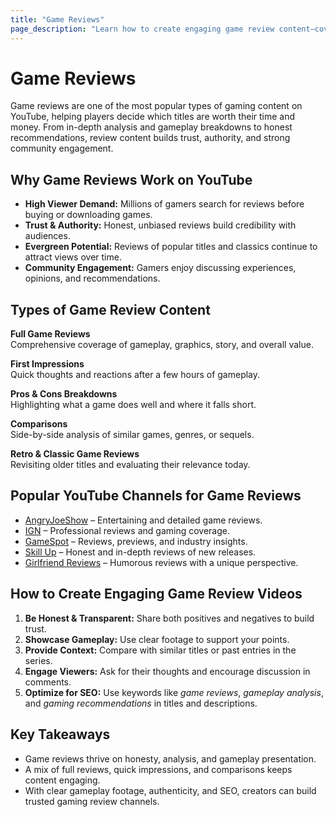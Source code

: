 ```yaml
---
title: "Game Reviews"
page_description: "Learn how to create engaging game review content—covering gameplay analysis, pros and cons, comparisons, and recommendations."
---
```


# Game Reviews

Game reviews are one of the most popular types of gaming content on YouTube, helping players decide which titles are worth their time and money. From in-depth analysis and gameplay breakdowns to honest recommendations, review content builds trust, authority, and strong community engagement.

## Why Game Reviews Work on YouTube

- **High Viewer Demand:** Millions of gamers search for reviews before buying or downloading games.  
- **Trust & Authority:** Honest, unbiased reviews build credibility with audiences.  
- **Evergreen Potential:** Reviews of popular titles and classics continue to attract views over time.  
- **Community Engagement:** Gamers enjoy discussing experiences, opinions, and recommendations.  
 
## Types of Game Review Content

**Full Game Reviews**  
Comprehensive coverage of gameplay, graphics, story, and overall value.  

**First Impressions**  
Quick thoughts and reactions after a few hours of gameplay.  

**Pros & Cons Breakdowns**  
Highlighting what a game does well and where it falls short.  

**Comparisons**  
Side-by-side analysis of similar games, genres, or sequels.  

**Retro & Classic Game Reviews**  
Revisiting older titles and evaluating their relevance today.  

## Popular YouTube Channels for Game Reviews

- [AngryJoeShow](https://www.youtube.com/@AngryJoeShow) – Entertaining and detailed game reviews.  
- [IGN](https://www.youtube.com/@IGN) – Professional reviews and gaming coverage.  
- [GameSpot](https://www.youtube.com/@GameSpot) – Reviews, previews, and industry insights.  
- [Skill Up](https://www.youtube.com/@SkillUp) – Honest and in-depth reviews of new releases.  
- [Girlfriend Reviews](https://www.youtube.com/@GirlfriendReviews) – Humorous reviews with a unique perspective.  

## How to Create Engaging Game Review Videos

1. **Be Honest & Transparent:** Share both positives and negatives to build trust.  
2. **Showcase Gameplay:** Use clear footage to support your points.  
3. **Provide Context:** Compare with similar titles or past entries in the series.  
4. **Engage Viewers:** Ask for their thoughts and encourage discussion in comments.  
5. **Optimize for SEO:** Use keywords like *game reviews*, *gameplay analysis*, and *gaming recommendations* in titles and descriptions.  

## Key Takeaways

- Game reviews thrive on honesty, analysis, and gameplay presentation.  
- A mix of full reviews, quick impressions, and comparisons keeps content engaging.  
- With clear gameplay footage, authenticity, and SEO, creators can build trusted gaming review channels.  
